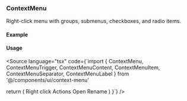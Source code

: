 
<Meta of={ContextMenuStories} />

### ContextMenu

Right-click menu with groups, submenus, checkboxes, and radio items.

#### Example

<Canvas>
  <Story of={ContextMenuStories.Menu} />
</Canvas>

#### Usage

<Source language="tsx" code={`import {
  ContextMenu, ContextMenuTrigger, ContextMenuContent,
  ContextMenuItem, ContextMenuSeparator, ContextMenuLabel
} from '@/components/ui/context-menu'

  return (
    <ContextMenu>
      <ContextMenuTrigger className="p-6 rounded bg-muted">Right click</ContextMenuTrigger>
      <ContextMenuContent>
        <ContextMenuLabel>Actions</ContextMenuLabel>
        <ContextMenuItem>Open</ContextMenuItem>
        <ContextMenuItem>Rename</ContextMenuItem>
      </ContextMenuContent>
    </ContextMenu>
  )
}`} />
